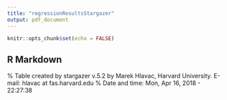 ```yaml
---
title: "regressionResultsStargazer"
output: pdf_document
---
```


```r
knitr::opts_chunk$set(echo = FALSE)
```

## R Markdown

% Table created by stargazer v.5.2 by Marek Hlavac, Harvard University. E-mail: hlavac at fas.harvard.edu
% Date and time: Mon, Apr 16, 2018 - 22:27:38
\begin{table}[!htbp] \centering 
  \caption{Regression Table} 
  \label{} 
\begin{tabular}{@{\extracolsep{5pt}}lccc} 
\\[-1.8ex]\hline 
\hline \\[-1.8ex] 
 & \multicolumn{3}{c}{\textit{Dependent variable:}} \\ 
\cline{2-4} 
\\[-1.8ex] & \multicolumn{3}{c}{Malaria (fever)} \\ 
 & Basic & Partial & Full \\ 
\\[-1.8ex] & (1) & (2) & (3)\\ 
\hline \\[-1.8ex] 
 deforestation0YearLag & $-$0.015$^{**}$ & $-$0.011 & $-$0.006 \\ 
  & (0.007) & (0.007) & (0.008) \\ 
  & & & \\ 
 deforestation1YearLag & $-$0.002 & $-$0.008 & 0.014 \\ 
  & (0.011) & (0.011) & (0.011) \\ 
  & & & \\ 
 deforestation2YearLag & $-$0.007 & $-$0.013$^{*}$ & $-$0.010 \\ 
  & (0.007) & (0.007) & (0.007) \\ 
  & & & \\ 
 deforestation3YearLag & $-$0.002 & 0.010$^{*}$ & 0.010 \\ 
  & (0.006) & (0.006) & (0.006) \\ 
  & & & \\ 
 Constant & 0.191$^{***}$ & 0.151$^{***}$ & 0.154$^{***}$ \\ 
  & (0.006) & (0.009) & (0.040) \\ 
  & & & \\ 
\hline \\[-1.8ex] 
Year Fixed Effects & No & Yes & Yes \\ 
Seasonality & No & Yes & Yes \\ 
HH and indiv controls & No & No & Yes \\ 
\hline \\[-1.8ex] 
Observations & 14,027 & 14,027 & 14,027 \\ 
R$^{2}$ & 0.001 & 0.007 & 0.036 \\ 
Adjusted R$^{2}$ & 0.0004 & 0.006 & 0.032 \\ 
Residual Std. Error & 0.396 (df = 14021) & 0.395 (df = 14010) & 0.389 (df = 13956) \\ 
F Statistic & 2.217$^{**}$ (df = 5; 14021) & 6.081$^{***}$ (df = 16; 14010) & 7.540$^{***}$ (df = 70; 13956) \\ 
\hline 
\hline \\[-1.8ex] 
\textit{Note:}  & \multicolumn{3}{r}{$^{*}$p$<$0.1; $^{**}$p$<$0.05; $^{***}$p$<$0.01} \\ 
\end{tabular} 
\end{table}



